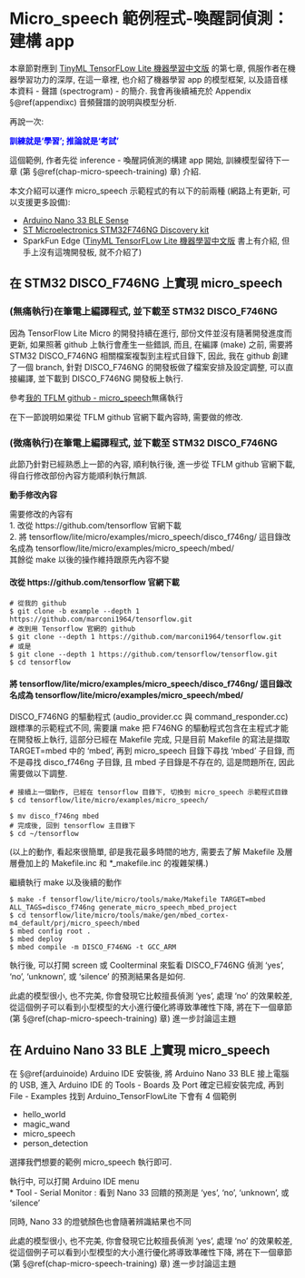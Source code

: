 # Micro_speech 範例程式-喚醒詞偵測：建構 app {#chap-micro-speech-inference}


本章節對應到 [TinyML TensorFLow Lite 機器學習中文版](https://www.books.com.tw/products/0010865580) 的第七章, 佩服作者在機器學習功力的深厚, 在這一章裡, 也介紹了機器學習 app 的模型框架, 以及語音樣本資料 - 聲譜 (spectrogram) - 的簡介. 我會再後續補充於 Appendix §\@ref(appendixc) 音頻聲譜的說明與模型分析.

<div align="center">
再說一次:   
  
<span style="color:blue">
**訓練就是‘學習’; 推論就是‘考試’**</span>
</div>

這個範例, 作者先從 inference - 喚醒詞偵測的構建 app 開始, 訓練模型留待下一章 (第 §\@ref(chap-micro-speech-training) 章) 介紹.

本文介紹可以運作 micro_speech 示範程式的有以下的前兩種 (網路上有更新, 可以支援更多設備):  

* [Arduino Nano 33 BLE Sense](#arduino_nano33_micro_speech)  
* [ST Microelectronics STM32F746NG Discovery kit](#disco_f746ng_micro_speech)  
* SparkFun Edge ([TinyML TensorFLow Lite 機器學習中文版](https://www.books.com.tw/products/0010865580) 書上有介紹, 但手上沒有這塊開發板, 就不介紹了)   


<a id="disco_f746ng_micro_speech"></a>  

## 在 STM32 DISCO_F746NG 上實現 micro_speech {#disco-f746ng-micro-speech}  

### (無痛執行)在筆電上編譯程式, 並下載至 STM32 DISCO_F746NG

因為 TensorFlow Lite Micro 的開發持續在進行, 部份文件並沒有隨著開發進度而更新, 如果照著 github 上執行會產生一些錯誤, 而且, 在編譯 (make) 之前, 需要將 STM32 DISCO_F746NG 相關檔案複製到主程式目錄下, 因此, 我在 github 創建了一個 branch, 針對 DISCO_F746NG 的開發板做了檔案安排及設定調整, 可以直接編譯, 並下載到 DISCO_F746NG 開發板上執行. 

參考[我的 TFLM github - micro_speech](https://github.com/marconi1964/tensorflow/blob/example/tensorflow/lite/micro/examples/micro_speech/disco_f746ng/README_disco_f746ng.md)無痛執行


在下一節說明如果從 TFLM github 官網下載內容時, 需要做的修改.

### (微痛執行)在筆電上編譯程式, 並下載至 STM32 DISCO_F746NG
此節乃針對已經熟悉上一節的內容, 順利執行後, 進一步從 TFLM github 官網下載, 得自行修改部份內容方能順利執行無誤.

**動手修改內容**

需要修改的內容有  
1. 改從 https://github.com/tensorflow 官網下載  
2. 將 tensorflow/lite/micro/examples/micro_speech/disco_f746ng/ 這目錄改名成為 tensorflow/lite/micro/examples/micro_speech/mbed/   
其餘從 make 以後的操作維持跟原先內容不變

#### 改從 https://github.com/tensorflow 官網下載

```
# 從我的 github
$ git clone -b example --depth 1 https://github.com/marconi1964/tensorflow.git
# 改到用 Tensorflow 官網的 github
$ git clone --depth 1 https://github.com/marconi1964/tensorflow.git
# 或是
$ git clone --depth 1 https://github.com/tensorflow/tensorflow.git
$ cd tensorflow
```

#### 將 tensorflow/lite/micro/examples/micro_speech/disco_f746ng/ 這目錄改名成為 tensorflow/lite/micro/examples/micro_speech/mbed/ {#micro-speech-deployment}

DISCO_F746NG 的驅動程式 (audio_provider.cc 與 command_responder.cc) 跟標準的示範程式不同, 需要讓 make 把 F746NG 的驅動程式包含在主程式才能在開發板上執行, 這部分已經在 Makefile 完成, 只是目前 Makefile 的寫法是擷取 TARGET=mbed 中的 'mbed', 再到 micro_speech 目錄下尋找 'mbed' 子目錄, 而不是尋找 disco_f746ng 子目錄, 且 mbed 子目錄是不存在的, 這是問題所在, 因此需要做以下調整.


```
# 接續上一個動作, 已經在 tensorflow 目錄下, 切換到 micro_speech 示範程式目錄
$ cd tensorflow/lite/micro/examples/micro_speech/

$ mv disco_f746ng mbed
# 完成後, 回到 tensorflow 主目錄下
$ cd ~/tensorflow
```

(以上的動作, 看起來很簡單, 卻是我花最多時間的地方, 需要去了解 Makefile 及層層疊加上的 Makefile.inc 和 *_makefile.inc 的複雜架構.)  


繼續執行 make 以及後續的動作

```
$ make -f tensorflow/lite/micro/tools/make/Makefile TARGET=mbed ALL_TAGS=disco_f746ng generate_micro_speech_mbed_project
$ cd tensorflow/lite/micro/tools/make/gen/mbed_cortex-m4_default/prj/micro_speech/mbed
$ mbed config root .
$ mbed deploy
$ mbed compile -m DISCO_F746NG -t GCC_ARM
```

執行後, 可以打開 screen 或 Coolterminal 來監看 DISCO_F746NG 偵測 'yes', 'no', 'unknown', 或 'silence' 的預測結果各是如何.

此處的模型很小, 也不完美, 你會發現它比較擅長偵測 'yes', 處理 'no' 的效果較差, 從這個例子可以看到小型模型的大小進行優化將導致準確性下降, 將在下一個章節  (第 §\@ref(chap-micro-speech-training) 章)  進一步討論這主題


<a id="arduino_nano33_micro_speech"></a>  

## 在 Arduino Nano 33 BLE 上實現 micro_speech {#disco-nano33-micro-speech}

在 §\@ref(arduinoide) Arduino IDE 安裝後, 將 Arduino Nano 33 BLE 接上電腦的 USB, 進入 Arduino IDE 的 Tools - Boards 及 Port 確定已經安裝完成, 再到 File - Examples 找到 Arduino_TensorFlowLite 下會有 4 個範例  

* hello_world  
* magic_wand  
* micro_speech  
* person_detection  

選擇我們想要的範例 micro_speech 執行即可.

執行中, 可以打開 Arduino IDE menu   
* Tool - Serial Monitor : 看到 Nano 33 回饋的預測是 'yes', 'no', 'unknown', 或 'silence'

同時, Nano 33 的燈號顏色也會隨著辨識結果也不同

此處的模型很小, 也不完美, 你會發現它比較擅長偵測 'yes', 處理 'no' 的效果較差, 從這個例子可以看到小型模型的大小進行優化將導致準確性下降, 將在下一個章節  (第 §\@ref(chap-micro-speech-training) 章)  進一步討論這主題
